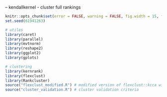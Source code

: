 -- kendallkernel - cluster full rankings

```r
knitr::opts_chunk$set(error = FALSE, warning = FALSE, fig.width = 15, fig.height = 12, dev = "pdf", fig.keep = "high", fig.path = "figure/", cache.path = "cache/")
set.seed(61941263)

# utiles
library(caret)
library(parallel)
library(mvtnorm)
library(reshape2)
library(ggplot2)
library(gplots)

# clustering
library(kernrank)
library(flexclust)
library(Rankcluster)
source("flexclust_modified.R") # modified version of flexclust::kcca with weights
source("cluster_validation.R") # cluster validation criteria
```
